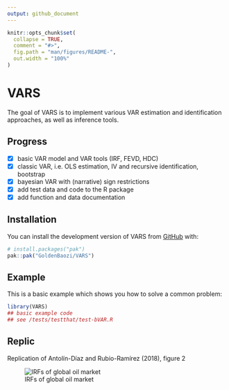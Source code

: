 ```yaml
---
output: github_document
---
```


<!-- README.md is generated from README.Rmd. Please edit that file -->

```r
knitr::opts_chunk$set(
  collapse = TRUE,
  comment = "#>",
  fig.path = "man/figures/README-",
  out.width = "100%"
)
```

# VARS

<!-- badges: start -->
<!-- badges: end -->

The goal of VARS is to implement various VAR estimation and identification approaches, as well as inference tools.

## Progress

- [x] basic VAR model and VAR tools (IRF, FEVD, HDC)
- [x] classic VAR, i.e. OLS estimation, IV and recursive identification, bootstrap
- [x] bayesian VAR with (narrative) sign restrictions
- [x] add test data and code to the R package
- [x] add function and data documentation 

## Installation

You can install the development version of VARS from [GitHub](https://github.com/) with:

``` r
# install.packages("pak")
pak::pak("GoldenBaozi/VARS")
```

## Example

This is a basic example which shows you how to solve a common problem:

``` r
library(VARS)
## basic example code
## see /tests/testthat/test-bVAR.R
```

## Replic

Replication of Antolín-Díaz and Rubio-Ramírez (2018), figure 2

![IRFs of global oil market](./IRF_oil.png)
